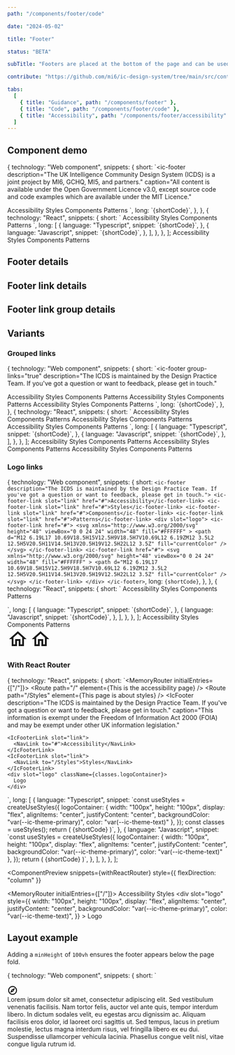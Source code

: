 ```yaml
---
path: "/components/footer/code"

date: "2024-05-02"

title: "Footer"

status: "BETA"

subTitle: "Footers are placed at the bottom of the page and can be used for additional links not found in the main navigation."

contribute: "https://github.com/mi6/ic-design-system/tree/main/src/content/structured/components/footer"

tabs:
  [
    { title: "Guidance", path: "/components/footer" },
    { title: "Code", path: "/components/footer/code" },
    { title: "Accessibility", path: "/components/footer/accessibility" },
  ]
---
```




## Component demo

  {
    technology: "Web component",
    snippets: {
      short: `<ic-footer
  description="The UK Intelligence Community Design System (ICDS) is a joint project by MI6, GCHQ, MI5, and partners."
  caption="All content is available under the Open Government Licence v3.0, except source code and code examples which are available under the MIT Licence."
>
  <ic-footer-link slot="link" href="#">
    Accessibility
  </ic-footer-link>
  <ic-footer-link slot="link" href="#">
    Styles
  </ic-footer-link>
  <ic-footer-link slot="link" href="#">
    Components
  </ic-footer-link>
  <ic-footer-link slot="link" href="#">
    Patterns
  </ic-footer-link>
</ic-footer>`,
      long: `{shortCode}`,
    },
  },
  {
    technology: "React",
    snippets: {
      short: `<IcFooter
  description="The UK Intelligence Community Design System (ICDS) is a joint project by MI6, GCHQ, MI5, and partners."
  caption="All content is available under the Open Government Licence v3.0, except source code and code examples which are available under the MIT Licence."
>
  <IcFooterLink slot="link" href="#">
    Accessibility
  </IcFooterLink>
  <IcFooterLink slot="link" href="#">
    Styles
  </IcFooterLink>
  <IcFooterLink slot="link" href="#">
    Components
  </IcFooterLink>
  <IcFooterLink slot="link" href="#">
    Patterns
  </IcFooterLink>
</IcFooter>`,
      long: [
        {
          language: "Typescript",
          snippet: `{shortCode}`,
        },
        {
          language: "Javascript",
          snippet: `{shortCode}`,
        },
      ],
    },
  },
];

<ComponentPreview snippets={snippets}>
  <IcFooter
    description="The UK Intelligence Community Design System (ICDS) is a joint project by MI6, GCHQ, MI5, and partners."
    caption="All content is available under the Open Government Licence v3.0, except source code and code examples which are available under the MIT Licence."
  >
    <IcFooterLink slot="link" href="#">
      Accessibility
    </IcFooterLink>
    <IcFooterLink slot="link" href="#">
      Styles
    </IcFooterLink>
    <IcFooterLink slot="link" href="#">
      Components
    </IcFooterLink>
    <IcFooterLink slot="link" href="#">
      Patterns
    </IcFooterLink>
  </IcFooter>
</ComponentPreview>

## Footer details

<ComponentDetails component="ic-footer" />

## Footer link details

<ComponentDetails component="ic-footer-link" />

## Footer link group details

<ComponentDetails component="ic-footer-link-group" />

## Variants

### Grouped links

  {
    technology: "Web component",
    snippets: {
      short: `<ic-footer
  group-links="true"
  description="The ICDS is maintained by the Design Practice Team. If you've got a question or want to feedback, please get in touch."
>
  <ic-footer-link-group slot="link" group-title="Grouped heading">
    <ic-footer-link href="#">Accessibility</ic-footer-link>
    <ic-footer-link href="#">Styles</ic-footer-link>
    <ic-footer-link href="#">Components</ic-footer-link>
    <ic-footer-link href="#">Patterns</ic-footer-link>
  </ic-footer-link-group>
  <ic-footer-link-group slot="link" group-title="Grouped heading">
    <ic-footer-link href="#">Accessibility</ic-footer-link>
    <ic-footer-link href="#">Styles</ic-footer-link>
    <ic-footer-link href="#">Components</ic-footer-link>
    <ic-footer-link href="#">Patterns</ic-footer-link>
  </ic-footer-link-group>
  <ic-footer-link-group slot="link" group-title="Grouped heading">
    <ic-footer-link href="#">Accessibility</ic-footer-link>
    <ic-footer-link href="#">Styles</ic-footer-link>
    <ic-footer-link href="#">Components</ic-footer-link>
    <ic-footer-link href="#">Patterns</ic-footer-link>
  </ic-footer-link-group>
</ic-footer>`,
      long: `{shortCode}`,
    },
  },
  {
    technology: "React",
    snippets: {
      short: `<IcFooter
  groupLinks
  description="The ICDS is maintained by the Design Practice Team. If you've got a question or want to feedback, please get in touch."
>
  <IcFooterLinkGroup slot="link" groupTitle="Grouped heading">
    <IcFooterLink href="#">Accessibility</IcFooterLink>
    <IcFooterLink href="#">Styles</IcFooterLink>
    <IcFooterLink href="#">Components</IcFooterLink>
    <IcFooterLink href="#">Patterns</IcFooterLink>
  </IcFooterLinkGroup>
  <IcFooterLinkGroup slot="link" groupTitle="Grouped heading">
    <IcFooterLink href="#">Accessibility</IcFooterLink>
    <IcFooterLink href="#">Styles</IcFooterLink>
    <IcFooterLink href="#">Components</IcFooterLink>
    <IcFooterLink href="#">Patterns</IcFooterLink>
  </IcFooterLinkGroup>
  <IcFooterLinkGroup slot="link" groupTitle="Grouped heading">
    <IcFooterLink href="#">Accessibility</IcFooterLink>
    <IcFooterLink href="#">Styles</IcFooterLink>
    <IcFooterLink href="#">Components</IcFooterLink>
    <IcFooterLink href="#">Patterns</IcFooterLink>
  </IcFooterLinkGroup>
</IcFooter>`,
      long: [
        {
          language: "Typescript",
          snippet: `{shortCode}`,
        },
        {
          language: "Javascript",
          snippet: `{shortCode}`,
        },
      ],
    },
  },
];

<ComponentPreview snippets={snippetsGroupedLinks}>
  <IcFooter
    groupLinks
    description="The ICDS is maintained by the Design Practice Team. If you've got a question or want to feedback, 
          please get in touch."
  >
    <IcFooterLinkGroup slot="link" groupTitle="Grouped heading">
      <IcFooterLink href="#">Accessibility</IcFooterLink>
      <IcFooterLink href="#">Styles</IcFooterLink>
      <IcFooterLink href="#">Components</IcFooterLink>
      <IcFooterLink href="#">Patterns</IcFooterLink>
    </IcFooterLinkGroup>
    <IcFooterLinkGroup slot="link" groupTitle="Grouped heading">
      <IcFooterLink href="#">Accessibility</IcFooterLink>
      <IcFooterLink href="#">Styles</IcFooterLink>
      <IcFooterLink href="#">Components</IcFooterLink>
      <IcFooterLink href="#">Patterns</IcFooterLink>
    </IcFooterLinkGroup>
    <IcFooterLinkGroup slot="link" groupTitle="Grouped heading">
      <IcFooterLink href="#">Accessibility</IcFooterLink>
      <IcFooterLink href="#">Styles</IcFooterLink>
      <IcFooterLink href="#">Components</IcFooterLink>
      <IcFooterLink href="#">Patterns</IcFooterLink>
    </IcFooterLinkGroup>
  </IcFooter>
</ComponentPreview>

### Logo links

  {
    technology: "Web component",
    snippets: {
      short: `<ic-footer description="The ICDS is maintained by the Design Practice Team. If you've got a question or want to feedback, please get in touch.">
  <ic-footer-link slot="link" href="#">Accessibility</ic-footer-link>
  <ic-footer-link slot="link" href="#">Styles</ic-footer-link>
  <ic-footer-link slot="link" href="#">Components</ic-footer-link>
  <ic-footer-link slot="link" href="#">Patterns</ic-footer-link>
    <div slot="logo">
      <ic-footer-link href="#">
        <svg xmlns="http://www.w3.org/2000/svg"
          height="48"
          viewBox="0 0 24 24"
          width="48"
          fill="#FFFFFF"
        >
          <path
            d="M12 6.19L17 10.69V18.5H15V12.5H9V18.5H7V10.69L12 6.19ZM12 3.5L2 12.5H5V20.5H11V14.5H13V20.5H19V12.5H22L12 3.5Z"
            fill="currentColor"
          />
      </svg>
      </ic-footer-link>
      <ic-footer-link href="#">
        <svg
          xmlns="http://www.w3.org/2000/svg"
          height="48"
          viewBox="0 0 24 24"
          width="48"
          fill="#FFFFFF"
        >
          <path
            d="M12 6.19L17 10.69V18.5H15V12.5H9V18.5H7V10.69L12 6.19ZM12 3.5L2 12.5H5V20.5H11V14.5H13V20.5H19V12.5H22L12 3.5Z"
            fill="currentColor"
          />
        </svg>
      </ic-footer-link>
    </div>
</ic-footer>`,
      long: `{shortCode}`,
    },
  },
  {
    technology: "React",
    snippets: {
      short: `<IcFooter description="The ICDS is maintained by the Design Practice Team. If you've got a question or want to feedback, please get in touch.">
  <IcFooterLink slot="link" href="#">Accessibility</IcFooterLink>
  <IcFooterLink slot="link" href="#">Styles</IcFooterLink>
  <IcFooterLink slot="link" href="#">Components</IcFooterLink>
  <IcFooterLink slot="link" href="#">Patterns</IcFooterLink>
  <div slot="logo">
    <IcFooterLink href="#">
      <SlottedSVG
        xmlns="http://www.w3.org/2000/svg"
        height="48"
        viewBox="0 0 24 24"
        width="48"
        fill="#FFFFFF"
      >
        <path
          d="M12 6.19L17 10.69V18.5H15V12.5H9V18.5H7V10.69L12 6.19ZM12 3.5L2 12.5H5V20.5H11V14.5H13V20.5H19V12.5H22L12 3.5Z"
          fill="currentColor"
        />
      </SlottedSVG>
    </IcFooterLink>
    <IcFooterLink href="#">
      <SlottedSVG
        xmlns="http://www.w3.org/2000/svg"
        height="48"
        viewBox="0 0 24 24"
        width="48"
        fill="#FFFFFF"
      >
        <path
          d="M12 6.19L17 10.69V18.5H15V12.5H9V18.5H7V10.69L12 6.19ZM12 3.5L2 12.5H5V20.5H11V14.5H13V20.5H19V12.5H22L12 3.5Z"
          fill="currentColor"
        />
      </SlottedSVG>
    </IcFooterLink>
  </div>
</IcFooter>`,
      long: [
        {
          language: "Typescript",
          snippet: `{shortCode}`,
        },
        {
          language: "Javascript",
          snippet: `{shortCode}`,
        },
      ],
    },
  },
];

<ComponentPreview snippets={snippetsLogoLinks}>
  <IcFooter description="The ICDS is maintained by the Design Practice Team. If you've got a question or want to feedback, please get in touch.">
    <IcFooterLink slot="link" href="#">
      Accessibility
    </IcFooterLink>
    <IcFooterLink slot="link" href="#">
      Styles
    </IcFooterLink>
    <IcFooterLink slot="link" href="#">
      Components
    </IcFooterLink>
    <IcFooterLink slot="link" href="#">
      Patterns
    </IcFooterLink>
    <div
      slot="logo"
      style={{
        display: "flex",
        gap: "var(--ic-space-lg)",
      }}
    >
      <IcFooterLink href="#">
        <svg
          xmlns="http://www.w3.org/2000/svg"
          height="48"
          viewBox="0 0 24 24"
          width="48"
          fill="#FFFFFF"
        >
          <path
            d="M12 6.19L17 10.69V18.5H15V12.5H9V18.5H7V10.69L12 6.19ZM12 3.5L2 12.5H5V20.5H11V14.5H13V20.5H19V12.5H22L12 3.5Z"
            fill="currentColor"
          />
        </svg>
      </IcFooterLink>
      <IcFooterLink href="#">
        <svg
          xmlns="http://www.w3.org/2000/svg"
          height="48"
          viewBox="0 0 24 24"
          width="48"
          fill="#FFFFFF"
        >
          <path
            d="M12 6.19L17 10.69V18.5H15V12.5H9V18.5H7V10.69L12 6.19ZM12 3.5L2 12.5H5V20.5H11V14.5H13V20.5H19V12.5H22L12 3.5Z"
            fill="currentColor"
          />
        </svg>
      </IcFooterLink>
    </div>
  </IcFooter>
</ComponentPreview>

### With React Router

  {
    technology: "React",
    snippets: {
      short: `<MemoryRouter initialEntries={["/"]}>
  <Routes>
    <Route path="/" element={<IcTypography>This is the accessibility page</IcTypography>} />
    <Route path="/Styles" element={<IcTypography>This page is about styles</IcTypography>} />
  </Routes>
  <IcFooter description="The ICDS is maintained by the Design Practice Team. If you've got a question or want to feedback, please get in touch." caption="This information is exempt under the Freedom of Information Act 2000 (FOIA) and may be exempt under other UK information legislation." 
  > 
    <IcFooterLink slot="link">
      <NavLink to="#">Accessibility</NavLink>
    </IcFooterLink>
    <IcFooterLink slot="link">
      <NavLink to="/Styles">Styles</NavLink>
    </IcFooterLink>
    <div slot="logo" className={classes.logoContainer}>
      Logo
    </div>
  </IcFooter>
</MemoryRouter>`,
      long: [
        {
          language: "Typescript",
          snippet: `const useStyles = createUseStyles({
  logoContainer: {
    width: "100px",
    height: "100px",
    display: "flex",
    alignItems: "center",
    justifyContent: "center",
    backgroundColor: "var(--ic-theme-primary)",
    color: "var(--ic-theme-text)"
  },
});
const classes = useStyles();
return (
  {shortCode}
)`,
        },
        {
          language: "Javascript",
          snippet: `const useStyles = createUseStyles({
  logoContainer: {
    width: "100px",
    height: "100px",
    display: "flex",
    alignItems: "center",
    justifyContent: "center",
    backgroundColor: "var(--ic-theme-primary)",
    color: "var(--ic-theme-text)"
  },
});
return (
  {shortCode}
)`,
        },
      ],
    },
  },
];

<ComponentPreview
  snippets={withReactRouter}
  style={{ flexDirection: "column" }}
>
  <MemoryRouter initialEntries={["/"]}>
    <IcFooter
      description="The ICDS is maintained by the Design Practice Team. If you've got a question or want to feedback, please get in touch."
      caption="This information is exempt under the Freedom of Information Act 2000 (FOIA) and may be exempt under other UK information legislation."
    >
      <IcFooterLink slot="link">
        <NavLink to="#">Accessibility</NavLink>
      </IcFooterLink>
      <IcFooterLink slot="link">
        <NavLink to="/Styles">Styles</NavLink>
      </IcFooterLink>
      <div
        slot="logo"
        style={{
          width: "100px",
          height: "100px",
          display: "flex",
          alignItems: "center",
          justifyContent: "center",
          backgroundColor: "var(--ic-theme-primary)",
          color: "var(--ic-theme-text)",
        }}
      >
        Logo
      </div>
    </IcFooter>
  </MemoryRouter>
</ComponentPreview>

## Layout example

Adding a `minHeight` of `100vh` ensures the footer appears below the page fold.

  {
    technology: "Web component",
    snippets: {
      short: `<div class='footer-layout-root'>
  <div style="height: 100vh">  
    <ic-top-navigation appTitle="ICDS" status="alpha" version="v0.0.7">
      <svg
        slot="app-icon"
        xmlns="http://www.w3.org/2000/svg"
        height="24"
        viewBox="0 0 24 24"
        width="24"
        fill="#000000"
      >
        <path d="M0 0h24v24H0V0z" fill="none" />
        <path d="M12 2C6.48 2 2 6.48 2 12s4.48 10 10 10 10-4.48 10-10S17.52 2 12 2zm0 18c-4.41 0-8-3.59-8-8s3.59-8 8-8 8 3.59 8 8-3.59 8-8 8zm-5.5-2.5l7.51-3.49L17.5 6.5 9.99 9.99 6.5 17.5zm5.5-6.6c.61 0 1.1.49 1.1 1.1s-.49 1.1-1.1 1.1-1.1-.49-1.1-1.1.49-1.1 1.1-1.1z" />
      </svg>
    </ic-top-navigation>
    <main>
      <ic-section-container>
        <ic-typography>
          Lorem ipsum dolor sit amet, consectetur adipiscing elit. Sed
          vestibulum venenatis facilisis. Nam tortor felis, auctor vel
          ante quis, tempor interdum libero. In dictum sodales velit, eu
          egestas arcu dignissim ac. Aliquam facilisis eros dolor, id
          laoreet orci sagittis ut. Sed tempus, lacus in pretium molestie,
          lectus magna interdum risus, vel fringilla libero ex eu dui.
          Suspendisse ullamcorper vehicula lacinia. Phasellus congue velit
          nisl, vitae congue ligula rutrum id.
        </ic-typography>
      </ic-section-container>
    </main>
  </div>
  <ic-footer
    description="The UK Intelligence Community Design System (ICDS) is a joint project by MI6, GCHQ, MI5, and partners."
    caption="All content is available under the Open Government Licence v3.0, except source code and code examples which are available under the MIT Licence.">
    <ic-footer-link slot="link" href="#">Accessibility</ic-footer-link>
    <ic-footer-link slot="link" href="#">Styles</ic-footer-link>
    <ic-footer-link slot="link" href="#">Components</ic-footer-link>
    <ic-footer-link slot="link" href="#">Patterns</ic-footer-link>
  </ic-footer>
</div>
    `,
      long: `{shortCode}`,
    },
  },
  {
    technology: "React",
    snippets: {
      short: `<div className='footer-layout-root'>
  <div style={{minHeight:"100vh"}}>  
    <IcTopNavigation appTitle="ICDS" status="alpha" version="v0.0.7">
      <SlottedSVG
        slot="app-icon"
        xmlns="http://www.w3.org/2000/svg"
        height="24"
        viewBox="0 0 24 24"
        width="24"
        fill="#000000"
      >
        <path d="M0 0h24v24H0V0z" fill="none" />
        <path d="M12 2C6.48 2 2 6.48 2 12s4.48 10 10 10 10-4.48 10-10S17.52 2 12 2zm0 18c-4.41 0-8-3.59-8-8s3.59-8 8-8 8 3.59 8 8-3.59 8-8 8zm-5.5-2.5l7.51-3.49L17.5 6.5 9.99 9.99 6.5 17.5zm5.5-6.6c.61 0 1.1.49 1.1 1.1s-.49 1.1-1.1 1.1-1.1-.49-1.1-1.1.49-1.1 1.1-1.1z" />
      </SlottedSVG>
    </IcTopNavigation>
    <main>
      <IcSectionContainer>
        <IcTypography>
          Lorem ipsum dolor sit amet, consectetur adipiscing elit. Sed
          vestibulum venenatis facilisis. Nam tortor felis, auctor vel
          ante quis, tempor interdum libero. In dictum sodales velit, eu
          egestas arcu dignissim ac. Aliquam facilisis eros dolor, id
          laoreet orci sagittis ut. Sed tempus, lacus in pretium molestie,
          lectus magna interdum risus, vel fringilla libero ex eu dui.
          Suspendisse ullamcorper vehicula lacinia. Phasellus congue velit
          nisl, vitae congue ligula rutrum id.
        </IcTypography>
      </IcSectionContainer>
    </main>
  </div>
  <IcFooter
    description="The UK Intelligence Community Design System (ICDS) is a joint project by MI6, GCHQ, MI5, and partners."
    caption="All content is available under the Open Government Licence v3.0, except source code and code examples which are available under the MIT Licence.">
    <IcFooterLink slot="link" href="#">Accessibility</IcFooterLink>
    <IcFooterLink slot="link" href="#">Styles</IcFooterLink>
    <IcFooterLink slot="link" href="#">Components</IcFooterLink>
    <IcFooterLink slot="link" href="#">Patterns</IcFooterLink>
  </IcFooter>
</div>`,
      long: [
        {
          language: "Typescript",
          snippet: `{shortCode}`,
        },
        {
          language: "Javascript",
          snippet: `{shortCode}`,
        },
      ],
    },
  },
];

<ComponentPreview snippets={footerLayoutExample}>
  <IcLink href="/footer-layout" target="_blank">
    View example in new window
  </IcLink>
</ComponentPreview>
